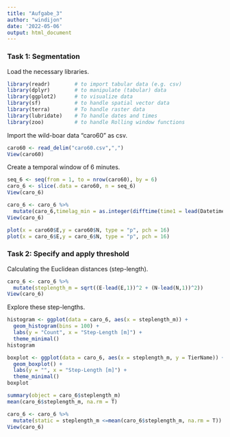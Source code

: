 ```yaml
---
title: "Aufgabe_3"
author: "windijon"
date: '2022-05-06'
output: html_document
---
```



### Task 1: Segmentation

Load the necessary libraries.

```r

library(readr)        # to import tabular data (e.g. csv)
library(dplyr)        # to manipulate (tabular) data
library(ggplot2)      # to visualize data
library(sf)           # to handle spatial vector data
library(terra)        # To handle raster data
library(lubridate)    # To handle dates and times
library(zoo)          # to handle Rolling window functions

```

Import the wild-boar data "caro60" as csv.

```r

caro60 <- read_delim("caro60.csv",",")
View(caro60)

```

Create a temporal window of 6 minutes.

```r

seq_6 <- seq(from = 1, to = nrow(caro60), by = 6)
caro_6 <- slice(.data = caro60, n = seq_6)
View(caro_6)

caro_6 <- caro_6 %>%
  mutate(caro_6,timelag_min = as.integer(difftime(time1 = lead(DatetimeUTC), time2 = DatetimeUTC), units = "min"))
View(caro_6) 

plot(x = caro60$E,y = caro60$N, type = "p", pch = 16)
plot(x = caro_6$E,y = caro_6$N, type = "p", pch = 16)

```


### Task 2: Specify and apply threshold

Calculating the Euclidean distances (step-length).

```r

caro_6 <- caro_6 %>%
  mutate(steplength_m = sqrt((E-lead(E,1))^2 + (N-lead(N,1))^2))
View(caro_6)

```

Explore these step-lengths.

```r

histogram <- ggplot(data = caro_6, aes(x = steplength_m)) +
  geom_histogram(bins = 100) +
  labs(y = "Count", x = "Step-Length [m]") +
  theme_minimal()
histogram

boxplot <- ggplot(data = caro_6, aes(x = steplength_m, y = TierName)) +
  geom_boxplot() +
  labs(y = "", x = "Step-Length [m]") +
  theme_minimal()
boxplot

summary(object = caro_6$steplength_m)
mean(caro_6$steplength_m, na.rm = T)

caro_6 <- caro_6 %>%
  mutate(static = steplength_m <=mean(caro_6$steplength_m, na.rm = T))
View(caro_6)

```

